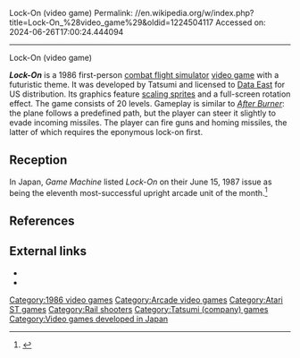 Lock-On (video game)
Permalink: //en.wikipedia.org/w/index.php?title=Lock-On_%28video_game%29&oldid=1224504117
Accessed on: 2024-06-26T17:00:24.444094



------
Lock-On (video game)
{{About|the 1986 video game|the 1993 video game known as Lock On in North America|Super Air Diver}}
{{Infobox video game
|title = Lock-On
|image = [[Image:Lockon_title.jpg|frameless|Lock-On]]
|caption = Title screen
|developer = Tatsumi
|publisher = Tatsumi <small>(''Japan'')</small><br>[[Data East]] <small>(''US'')</small>
|release = October 7, 1986<ref>{{cite web |title=LockOn (Registration Number PA0000331850) |url=https://cocatalog.loc.gov |website=[[United States Copyright Office]] |access-date=5 August 2021}}</ref>
|genre = [[Combat flight simulator]]
|modes = [[Single-player]]
|platforms = [[Arcade game|Arcade]], [[IBM PC compatible|IBM PC]], [[Atari ST]]
}}

'''''Lock-On''''' is a 1986 first-person [[combat flight simulator]] [[video game]] with a futuristic theme. It was developed by Tatsumi and licensed to [[Data East]] for US distribution. Its graphics feature [[2.5D|scaling sprites]] and a full-screen rotation effect. The game consists of 20 levels. Gameplay is similar to ''[[After Burner]]'': the plane follows a predefined path, but the player can steer it slightly to evade incoming missiles. The player can fire guns and homing missiles, the latter of which requires the eponymous lock-on first.

== Reception ==
In Japan, ''Game Machine'' listed ''Lock-On'' on their June 15, 1987 issue as being the eleventh most-successful upright arcade unit of the month.<ref>{{cite magazine|title=Game Machine's Best Hit Games 25 - アップライト, コックピット型TVゲーム機 (Upright/Cockpit Videos)|magazine=[[:ja:ゲームマシン|Game Machine]]|issue=310|publisher=[[:ja:アミューズメント通信社|Amusement Press, Inc.]]|date=15 June 1987|page=21|lang=ja}}</ref>

== References ==
{{reflist}}

==External links==
*{{KLOV game|id=8437}}
*{{atarimania|id=22333}}

[[Category:1986 video games]]
[[Category:Arcade video games]]
[[Category:Atari ST games]]
[[Category:Rail shooters]]
[[Category:Tatsumi (company) games]]
[[Category:Video games developed in Japan]]


{{rail-shooter-videogame-stub}}